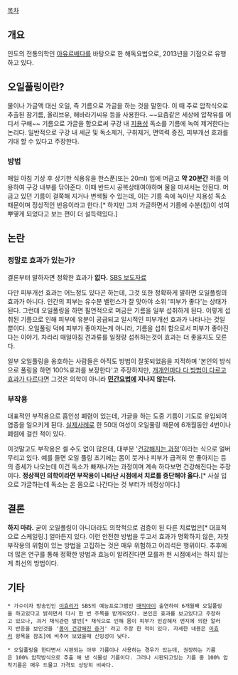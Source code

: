 [[목차]]

== 개요 ==
인도의 전통의학인 [[아유르베다]]를 바탕으로 한 해독요법으로, 2013년을 기점으로 유행하고 있다.

== 오일풀링이란? ==
물이나 가글액 대신 오일, 즉 기름으로 가글을 하는 것을 말한다. 이 때 주로 압착식으로 추출된 참기름, 올리브유, 해바라기씨유 등을 사용한다. ~~요즘같은 세상에 압착유를 어디서 구해~~ 기름으로 가글을 함으로써 구강 내 [[지용성]] 독소를 기름에 녹여 제거한다는 논리다. 일반적으로 구강 내 세균 및 독소제거, 구취제거, 면역력 증진, 피부개선 효과를 기대 할 수 있다고 주장한다.

=== 방법 ===
매일 아침 기상 후 상기한 식용유을 한스푼(또는 20ml) 입에 머금고 '''약 20분간''' 혀를 이용하여 구강 내부를 닦아준다. 이때 반드시 공복상태여야하며 물을 마셔서는 안된다. 머금고 있던 기름이 걸쭉해 지거나 변색될 수 있는데, 이는 기름 속에 녹아난 지용성 독소 때문이며 정상적인 반응이라고 한다.[* 하지만 그저 가글하면서 기름에 수분(침)이 섞여 뿌옇게 되었다고 보는 편이 더 설득력있다.]

== 논란 ==
=== 정말로 효과가 있는가? ===
결론부터 말하자면 정확한 효과가 '''없다.''' [http://w3.sbs.co.kr/news/newsEndPage.do?news_id=N1002517006 SBS 보도자료]

다만 피부개선 효과는 어느정도 있다곤 하는데, 그것 또한 정확하게 말하면 오일풀링의 효과가 아니다. 인간의 피부는 유수분 밸런스가 잘 맞아야 소위 '피부가 좋다'는 상태가 된다. 그런데 오일풀링을 하면 필연적으로 머금은 기름을 일부 섭취하게 된다. 이렇게 섭취된 기름으로 인해 피부에 유분이 공급되고 일시적인 피부개선 효과가 나타나는 것일 뿐이다. 오일풀링 덕에 피부가 좋아지는게 아니라, 기름을 섭취 함으로서 피부가 좋아진다는 이야기. 차라리 매일아침 견과류를 일정량 섭취하는것이 효과는 더 좋을지도 모른다. 

일부 오일풀링을 옹호하는 사람들은 아직도 방법이 잘못되었음을 지적하며 '본인의 방식으로 풀링을 하면 100%효과를 보장한다'고 주장하지만, [[Ad Hoc|개개인마다 다 방법이 다르고 효과가 다르다면]] 그것은 의학이 아니라 '''[[민간요법]]에 지나지 않는다.'''

=== 부작용 ===
대표적인 부작용으로 흡인성 폐렴이 있는데, 가글을 하는 도중 기름이 기도로 유입되여 염증을 일으키게 된다. [http://health.joseilbo.com/html/news/?f=read&code=1329273077&seq=6964 실제사례로] 한 50대 여성이 오일풀링 때문에 6개월동안 4번이나 폐렴에 걸린 적이 있다.

이것말고도 부작용은 셀 수도 없이 많은데, 대부분 '[[명현현상|건강해지는 과정]]'이라는 식으로 얼버무리고 있다. 예를 들면 오일 풀링 초기에는 몸이 붓거나 피부가 급격히 안 좋아지는 등의 증세가 나오는데 이건 독소가 빠져나가는 과정이며 계속 하다보면 건강해진다는 주장이다. '''정상적인 의학이라면 부작용이 나타난 시점에서 치료를 중단해야 옳다.'''[* 사실 입으로 가글하는데 독소는 온 몸으로 나간다는 것 부터가 비정상이다.]
== 결론 ==
'''하지 마라.''' 굳이 오일풀링이 아니더라도 의학적으로 검증이 된 다른 치료법은[* 대표적으로 스케일링.] 얼마든지 있다. 이런 안전한 방법을 두고서 효과가 명확하지 않은, 자칫 부작용의 위험이 있는 방법을 고집하는 것은 매우 위험하고 어리석은 행위이다. 추후에 더 많은 연구를 통해 정확한 방법과 효능이 알려진다면 모를까 현 시점에서는 하지 않는게 최선의 방법이다.

== 기타 ==
 * 가수이자 방송인인 [[이효리]]가 SBS의 예능프로그램인 [[매직아이]] 출연하여 6개월째 오일풀링을 하고있다고 밝히면서 다시 한 번 주목을 받게되었다. 본인은 효과를 보고있다고 주장하고 있으나, 과거 채식관련 발언[* 채식으로 인해 몸이 피부가 민감해저 먼지에 의한 알러지 반응을 보인것을 '[[명현현상|몸이 건강해진 증거]]' 라고 주장 한 적이 있다. 자세한 내용은 [[이효리]] 항목을 참조]에 비추어 보았을때 신빙성이 낮다.

 * 오일풀링을 한다면서 시판되는 아무 기름이나 사용하는 경우가 있는데, 권장하는 기름은 100% 압착방식으로 추출 해 낸 식물성 기름이다. 그러나 시판되고있는 기름 중 100% 압착기름은 매우 드물고 가격도 상당히 비싸다.

